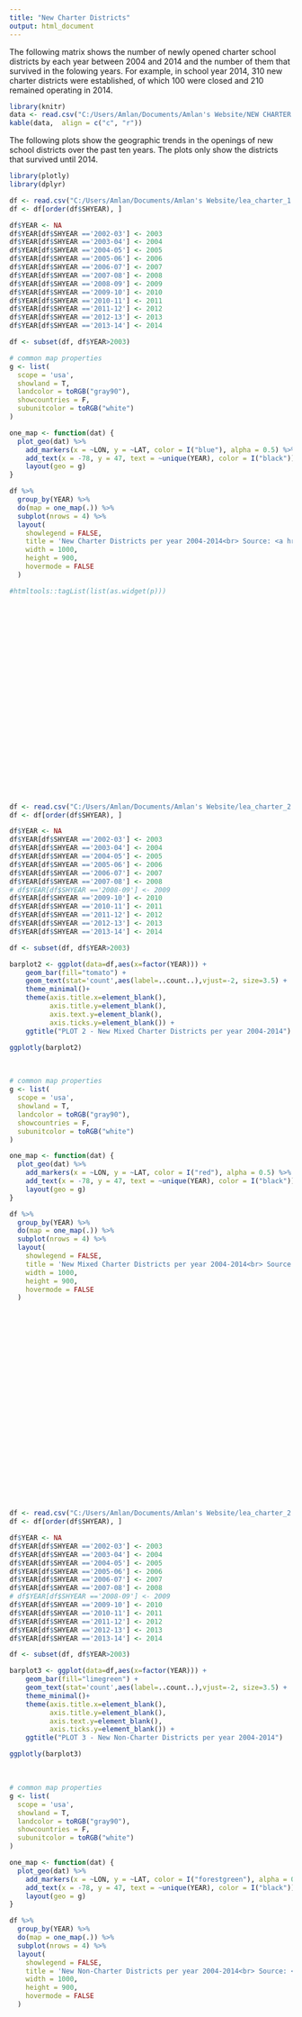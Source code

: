 ---
title: "New Charter Districts"
output: html_document
---

The following matrix shows the number of newly opened charter school districts by each year between 2004 and 2014 and the number of them that survived in the folowing years. For example, in school year 2014, 310 new charter districts were established, of which 100 were closed and 210 remained operating in 2014. 

```{r, echo=FALSE, message=FALSE, warning=FALSE}
library(knitr)
data <- read.csv("C:/Users/Amlan/Documents/Amlan's Website/NEW CHARTER DISTRICTS.csv", header = T)
kable(data,  align = c("c", "r"))
```

The following plots show the geographic trends in the openings of new school districts over the past ten years. The plots only show the districts that survived until 2014. 

```{r, echo=FALSE, message=FALSE, warning=FALSE}
library(plotly)
library(dplyr)

df <- read.csv("C:/Users/Amlan/Documents/Amlan's Website/lea_charter_1.csv")
df <- df[order(df$SHYEAR), ]

df$YEAR <- NA
df$YEAR[df$SHYEAR =='2002-03'] <- 2003
df$YEAR[df$SHYEAR =='2003-04'] <- 2004
df$YEAR[df$SHYEAR =='2004-05'] <- 2005
df$YEAR[df$SHYEAR =='2005-06'] <- 2006
df$YEAR[df$SHYEAR =='2006-07'] <- 2007
df$YEAR[df$SHYEAR =='2007-08'] <- 2008
df$YEAR[df$SHYEAR =='2008-09'] <- 2009
df$YEAR[df$SHYEAR =='2009-10'] <- 2010
df$YEAR[df$SHYEAR =='2010-11'] <- 2011
df$YEAR[df$SHYEAR =='2011-12'] <- 2012
df$YEAR[df$SHYEAR =='2012-13'] <- 2013
df$YEAR[df$SHYEAR =='2013-14'] <- 2014

df <- subset(df, df$YEAR>2003)

# common map properties
g <- list(
  scope = 'usa',
  showland = T,
  landcolor = toRGB("gray90"),
  showcountries = F,
  subunitcolor = toRGB("white")
)

one_map <- function(dat) {
  plot_geo(dat) %>%
    add_markers(x = ~LON, y = ~LAT, color = I("blue"), alpha = 0.5) %>%
    add_text(x = -78, y = 47, text = ~unique(YEAR), color = I("black")) %>%
    layout(geo = g)
}

df %>%
  group_by(YEAR) %>%
  do(map = one_map(.)) %>%
  subplot(nrows = 4) %>%
  layout(
    showlegend = FALSE,
    title = 'New Charter Districts per year 2004-2014<br> Source: <a href="https://nces.ed.gov/ccd/pubagency.asp">NCES</a>',
    width = 1000,
    height = 900,
    hovermode = FALSE
  )

#htmltools::tagList(list(as.widget(p)))

```
<br><br><br><br><br><br><br><br><br><br><br><br><br><br><br><br><br><br><br><br>

```{r, echo=FALSE, message=FALSE, warning=FALSE}
df <- read.csv("C:/Users/Amlan/Documents/Amlan's Website/lea_charter_2.csv")
df <- df[order(df$SHYEAR), ]

df$YEAR <- NA
df$YEAR[df$SHYEAR =='2002-03'] <- 2003
df$YEAR[df$SHYEAR =='2003-04'] <- 2004
df$YEAR[df$SHYEAR =='2004-05'] <- 2005
df$YEAR[df$SHYEAR =='2005-06'] <- 2006
df$YEAR[df$SHYEAR =='2006-07'] <- 2007
df$YEAR[df$SHYEAR =='2007-08'] <- 2008
# df$YEAR[df$SHYEAR =='2008-09'] <- 2009
df$YEAR[df$SHYEAR =='2009-10'] <- 2010
df$YEAR[df$SHYEAR =='2010-11'] <- 2011
df$YEAR[df$SHYEAR =='2011-12'] <- 2012
df$YEAR[df$SHYEAR =='2012-13'] <- 2013
df$YEAR[df$SHYEAR =='2013-14'] <- 2014

df <- subset(df, df$YEAR>2003)

barplot2 <- ggplot(data=df,aes(x=factor(YEAR))) +
    geom_bar(fill="tomato") +
    geom_text(stat='count',aes(label=..count..),vjust=-2, size=3.5) +
    theme_minimal()+
    theme(axis.title.x=element_blank(),
          axis.title.y=element_blank(),
          axis.text.y=element_blank(),
          axis.ticks.y=element_blank()) +
    ggtitle("PLOT 2 - New Mixed Charter Districts per year 2004-2014")

ggplotly(barplot2)
```
<br>

```{r, echo=FALSE, message=FALSE, warning=FALSE}
# common map properties
g <- list(
  scope = 'usa',
  showland = T,
  landcolor = toRGB("gray90"),
  showcountries = F,
  subunitcolor = toRGB("white")
)

one_map <- function(dat) {
  plot_geo(dat) %>%
    add_markers(x = ~LON, y = ~LAT, color = I("red"), alpha = 0.5) %>%
    add_text(x = -78, y = 47, text = ~unique(YEAR), color = I("black")) %>%
    layout(geo = g)
}

df %>%
  group_by(YEAR) %>%
  do(map = one_map(.)) %>%
  subplot(nrows = 4) %>%
  layout(
    showlegend = FALSE,
    title = 'New Mixed Charter Districts per year 2004-2014<br> Source: <a href="https://nces.ed.gov/ccd/pubagency.asp">NCES</a>',
    width = 1000,
    height = 900,
    hovermode = FALSE
  )

```
<br><br><br><br><br><br><br><br><br><br><br><br><br><br><br><br><br><br><br><br>

```{r, echo=FALSE, message=FALSE, warning=FALSE}
df <- read.csv("C:/Users/Amlan/Documents/Amlan's Website/lea_charter_2.csv")
df <- df[order(df$SHYEAR), ]

df$YEAR <- NA
df$YEAR[df$SHYEAR =='2002-03'] <- 2003
df$YEAR[df$SHYEAR =='2003-04'] <- 2004
df$YEAR[df$SHYEAR =='2004-05'] <- 2005
df$YEAR[df$SHYEAR =='2005-06'] <- 2006
df$YEAR[df$SHYEAR =='2006-07'] <- 2007
df$YEAR[df$SHYEAR =='2007-08'] <- 2008
# df$YEAR[df$SHYEAR =='2008-09'] <- 2009
df$YEAR[df$SHYEAR =='2009-10'] <- 2010
df$YEAR[df$SHYEAR =='2010-11'] <- 2011
df$YEAR[df$SHYEAR =='2011-12'] <- 2012
df$YEAR[df$SHYEAR =='2012-13'] <- 2013
df$YEAR[df$SHYEAR =='2013-14'] <- 2014

df <- subset(df, df$YEAR>2003)

barplot3 <- ggplot(data=df,aes(x=factor(YEAR))) +
    geom_bar(fill="limegreen") +
    geom_text(stat='count',aes(label=..count..),vjust=-2, size=3.5) +
    theme_minimal()+
    theme(axis.title.x=element_blank(),
          axis.title.y=element_blank(),
          axis.text.y=element_blank(),
          axis.ticks.y=element_blank()) +
    ggtitle("PLOT 3 - New Non-Charter Districts per year 2004-2014")

ggplotly(barplot3)

```
<br>

```{r, echo=FALSE, message=FALSE, warning=FALSE}
# common map properties
g <- list(
  scope = 'usa',
  showland = T,
  landcolor = toRGB("gray90"),
  showcountries = F,
  subunitcolor = toRGB("white")
)

one_map <- function(dat) {
  plot_geo(dat) %>%
    add_markers(x = ~LON, y = ~LAT, color = I("forestgreen"), alpha = 0.5) %>%
    add_text(x = -78, y = 47, text = ~unique(YEAR), color = I("black")) %>%
    layout(geo = g)
}

df %>%
  group_by(YEAR) %>%
  do(map = one_map(.)) %>%
  subplot(nrows = 4) %>%
  layout(
    showlegend = FALSE,
    title = 'New Non-Charter Districts per year 2004-2014<br> Source: <a href="https://nces.ed.gov/ccd/pubagency.asp">NCES</a>',
    width = 1000,
    height = 900,
    hovermode = FALSE
  )

```
